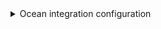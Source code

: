 <details>

<summary> Ocean integration configuration </summary>

```yaml showLineNumbers
resources:
  - kind: work-item
    selector:
      query: 'true'
      wiql: '[System.WorkItemType] = "Task" order by [System.CreatedDate] desc'
    port:
      entity:
        mappings:
          identifier: .id | tostring
          title: .fields."System.Title"
          blueprint: '"workItem"'
          properties:
            type: .fields."System.WorkItemType"
            state: .fields."System.State"
            effort: .fields."Microsoft.VSTS.Scheduling.Effort"
            description: .fields."System.Description"
            link: .url
            reason: .fields."System.Reason"
            createdBy: .fields."System.CreatedBy".displayName
            changedBy: .fields."System.ChangedBy".displayName
            createdDate: .fields."System.CreatedDate"
            changedDate: .fields."System.ChangedDate"
          relations:
            project: .__projectId | gsub(" "; "")

```

</details>
